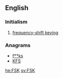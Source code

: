 ==English==

===Initialism===
{{head|en|initialism}}

# [[frequency-shift keying]]

===Anagrams===
* [[f**ks#English|f**ks]] 
* [[KFS#English|KFS]]

[[he:FSK]]
[[sv:FSK]]